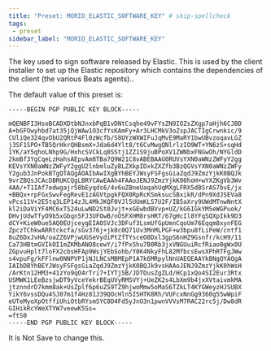 ```yaml
---
title: "Preset: MORIO_ELASTIC_SOFTWARE_KEY" # skip-spellcheck
tags:
 - preset
sidebar_label: "MORIO_ELASTIC_SOFTWARE_KEY"
---
```


The key used to sign software released by Elastic. This is used by the client installer to set up the Elastic repository which contains the dependencies of the client (the various Beats agents)..

<Note>

The default value of this preset is:
```
-----BEGIN PGP PUBLIC KEY BLOCK-----

mQENBFI3HsoBCADXDtbNJnxbPqB1vDNtCsqhe49vFYsZN9IOZsZXgp7aHjh6CJBD
A+bGFOwyhbd7at35jQjWAw1O3cfYsKAmFy+Ar3LHCMkV3oZspJACTIgCrwnkic/9
CUliQe324qvObU2QRtP4Fl0zWcfb/S8UYzWXWIFuJqMvE9MaRY1bwUBvzoqavLGZ
j3SF1SPO+TB5QrHkrQHBsmX+Jda6d4Ylt8/t6CvMwgQNlrlzIO9WT+YN6zS+sqHd
1YK/aY5qhoLNhp9G/HxhcSVCkLq8SStj1ZZ1S9juBPoXV1ZWNbxFNGwOh/NYGldD
2kmBf3YgCqeLzHahsAEpvAm8TBa7Q9W21C8vABEBAAG0RUVsYXN0aWNzZWFyY2gg
KEVsYXN0aWNzZWFyY2ggU2lnbmluZyBLZXkpIDxkZXZfb3BzQGVsYXN0aWNzZWFy
Y2gub3JnPokBTgQTAQgAOAIbAwIXgBYhBEYJWsyFSFgsGiaZqdJ9ZmzYjkK0BQJk
9vrZBQsJCAcDBRUKCQgLBRYCAwEAAh4FAAoJENJ9ZmzYjkK00hoH+wYXZKgVb3Wv
4AA/+T1IAf7edwgajr58bEyqds6/4v6uZBneUaqahUqMXgLFRX5dBSrAS7bvE/jx
+BBQx+rpFGxSwvFegRevE1zAGVtpgkFQX0RpRcKSmksucSBxikR/dPn9XdJSEVa8
vPcs11V+2E5tq3LEP14zJL4MkJKQF0VJl5UUmKLS7U2F/IB5aXry9UWdMTnwNntX
kl2iDaViYF4MC6xTS24uLwND2St0Jvjt+xGEwbdBVvp+UZ/kG6IGkYM5eWGPuok/
DHvjUdwTfyO9b5xGbqn5FJ3UFOwB/nOSFXHM8rsHRT/67gHcIl8YFqSQXpIkk9D3
dCY+KieW0ue5AQ0EUjceygEIAOSVJc3DFuf3LsmUfGpUmnCqoUm76Eqqm8xynFEG
ZpczTChkwARRtckcfa/sGv376j+jk0c0Q71Uv3MnMLPGF+w3bpu8fLiPeW/cntf1
8uZ6DxJvHA/oaZZ6VPjwUGSeVydiPtZfTYsceO8Dxl3gpS6nHZ9Gsnfr/kcH9/11
Ca73HBtmGVIkOI1mZKMbANO8cewY/i7fPxShu7B0Rb3jxVNGUuiRcfRiao0gWx0U
ZGpvuHplt7loFX2cbsHFAp9WsjYEbSohb/Y0K4NkyFhL82MfbcsEwsXPhRTFgJWw
s4vpuFg/kFFlnw0NNPVP1jNJLNCsMBMEpP1A7k6MRpylNnUAEQEAAYkBNgQYAQgA
IAIbDBYhBEYJWsyFSFgsGiaZqdJ9ZmzYjkK0BQJk9vsHAAoJENJ9ZmzYjkK0hWsH
/ArKtn12HM3+41zYo9qO4rTri7+IYTjSB/JDTOusZgZLd/HCp1xQo4SI2Eur3Rtx
USMWK1LEeBzsjwDT9yVceYekrBEqUVyRMSVYj+UeZK2s4LbXm9b4jxXVtaivmkMA
jtznndrD7kmm8ak+UsZplf6p6uZS9TZ9hjwoMmw5oMaS6TZkLT4KYGWeyzHJSUBX
YikY6vssDQu4SJ07m1f4Hz81J39QOcHln5I5HTK8Rh/VUFcxNnGg9360g55wWpiF
eUTeMyoXpOtffiUhiOtbRYsmSYC0D4Fd5yJnO3n1pwnVVVsM7RAC22rc5j/Dw8dR
GIHikRcYWeXTYW7veewK5Ss=
=ftS0
-----END PGP PUBLIC KEY BLOCK-----
```

It is <Label style="danger">Not Save</Label> to change this.

</Note>
